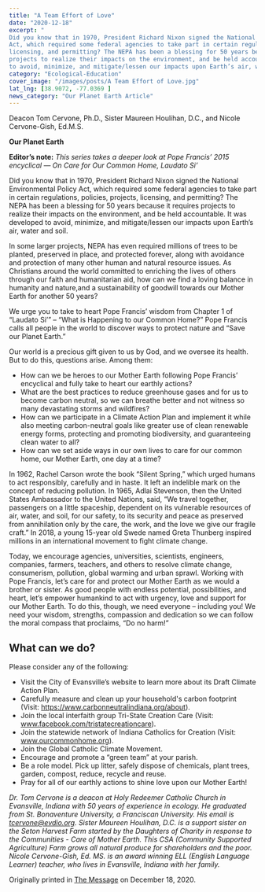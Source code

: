 ```yaml
---
title: "A Team Effort of Love"
date: "2020-12-18"
excerpt: "
Did you know that in 1970, President Richard Nixon signed the National Environmental Policy
Act, which required some federal agencies to take part in certain regulations, policies, projects,
licensing, and permitting? The NEPA has been a blessing for 50 years because it requires
projects to realize their impacts on the environment, and be held accountable. It was developed
to avoid, minimize, and mitigate/lessen our impacts upon Earth’s air, water and soil."
category: "Ecological-Education"
cover_image: "/images/posts/A Team Effort of Love.jpg"
lat_lng: [38.9072, -77.0369 ]
news_category: "Our Planet Earth Article"
---
```


Deacon Tom Cervone, Ph.D., Sister Maureen Houlihan, D.C., and Nicole Cervone-Gish, Ed.M.S.

**Our Planet Earth**

**Editor’s note:** _This series takes a deeper look at Pope Francis’ 2015 encyclical ― On Care for
Our Common Home, Laudato Si’_

Did you know that in 1970, President Richard Nixon signed the National Environmental Policy
Act, which required some federal agencies to take part in certain regulations, policies, projects,
licensing, and permitting? The NEPA has been a blessing for 50 years because it requires
projects to realize their impacts on the environment, and be held accountable. It was developed
to avoid, minimize, and mitigate/lessen our impacts upon Earth’s air, water and soil.

In some larger projects, NEPA has even required millions of trees to be planted, preserved in
place, and protected forever, along with avoidance and protection of many other human and
natural resource issues. As Christians around the world committed to enriching the lives of
others through our faith and humanitarian aid, how can we find a loving balance in humanity and
nature,and a sustainability of goodwill towards our Mother Earth for another 50 years?

We urge you to take to heart Pope Francis’ wisdom from Chapter 1 of “Laudato Si’” – “What is
Happening to our Common Home?” Pope Francis calls all people in the world to discover ways
to protect nature and “Save our Planet Earth.”

Our world is a precious gift given to us by God, and we oversee its health. But to do this,
questions arise. Among them:

- How can we be heroes to our Mother Earth following Pope Francis’ encyclical and fully
  take to heart our earthly actions?
- What are the best practices to reduce greenhouse gases and for us to become carbon
  neutral, so we can breathe better and not witness so many devastating storms and
  wildfires?
- How can we participate in a Climate Action Plan and implement it while also meeting
  carbon-neutral goals like greater use of clean renewable energy forms, protecting and
  promoting biodiversity, and guaranteeing clean water to all?
- How can we set aside ways in our own lives to care for our common home, our Mother
  Earth, one day at a time?

In 1962, Rachel Carson wrote the book “Silent Spring,” which urged humans to act responsibly,
carefully and in haste. It left an indelible mark on the concept of reducing pollution. In 1965,
Adlai Stevenson, then the United States Ambassador to the United Nations, said, “We travel
together, passengers on a little spaceship, dependent on its vulnerable resources of air, water, and
soil, for our safety, to its security and peace as preserved from annihilation only by the care, the
work, and the love we give our fragile craft.” In 2018, a young 15-year old Swede named Greta
Thunberg inspired millions in an international movement to fight climate change.

Today, we encourage agencies, universities, scientists, engineers, companies, farmers, teachers,
and others to resolve climate change, consumerism, pollution, global warming and urban sprawl.
Working with Pope Francis, let’s care for and protect our Mother Earth as we would a brother or
sister. As good people with endless potential, possibilities, and heart, let’s empower humankind
to act with urgency, love and support for our Mother Earth. To do this, though, we need
everyone – including you! We need your wisdom, strengths, compassion and dedication so we
can follow the moral compass that proclaims, “Do no harm!”

## What can we do?

Please consider any of the following:

- Visit the City of Evansville’s website to learn more about its Draft Climate Action Plan.
- Carefully measure and clean up your household&#39;s carbon footprint (Visit:
  https://www.carbonneutralindiana.org/about).
- Join the local interfaith group Tri-State Creation Care (Visit:
  www.facebook.com/tristatecreationcare).
- Join the statewide network of Indiana Catholics for Creation (Visit:
  www.ourcommonhome.org).
- Join the Global Catholic Climate Movement.
- Encourage and promote a “green team” at your parish.
- Be a role model. Pick up litter, safely dispose of chemicals, plant trees, garden, compost,
  reduce, recycle and reuse.
- Pray for all of our earthly actions to shine love upon our Mother Earth!

_Dr. Tom Cervone is a deacon at Holy Redeemer Catholic Church in Evansville, Indiana with 50
years of experience in ecology. He graduated from St. Bonaventure University, a Franciscan
University. His email is tcervone@evdio.org. Sister Maureen Houlihan, D.C. is a support sister
on the Seton Harvest Farm started by the Daughters of Charity in response to the Communities -
Care of Mother Earth. This CSA (Community Supported Agriculture) Farm grows all natural
produce for shareholders and the poor. Nicole Cervone-Gish, Ed. MS. is an award winning ELL
(English Language Learner) teacher, who lives in Evansville, Indiana with her family._

Originally printed in [The Message](https://evdiomessage.org/) on December 18, 2020.
